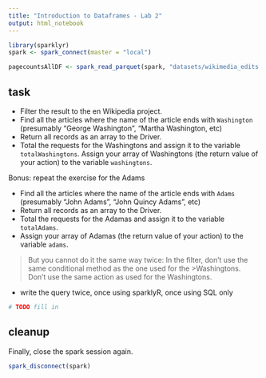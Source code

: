```yaml
---
title: "Introduction to Dataframes - Lab 2"
output: html_notebook
---
```


```r
library(sparklyr)
spark <- spark_connect(master = "local")

pagecountsAllDF <- spark_read_parquet(spark, "datasets/wikimedia_edits.parquet")
```

## task

- Filter the result to the en Wikipedia project.
- Find all the articles where the name of the article ends with `Washington` (presumably "George Washington", "Martha Washington, etc)
- Return all records as an array to the Driver.
- Total the requests for the Washingtons and assign it to the variable `totalWashingtons`.
Assign your array of Washingtons (the return value of your action) to the variable `washingtons`.

Bonus: repeat the exercise for the Adams

- Find all the articles where the name of the article ends with `Adams` (presumably "John Adams", "John Quincy Adams", etc)
- Return all records as an array to the Driver.
- Total the requests for the Adamas and assign it to the variable `totalAdams`.
- Assign your array of Adamas (the return value of your action) to the variable `adams`.

>But you cannot do it the same way twice:
>In the filter, don't use the same conditional method as the one used for the >Washingtons.
>Don't use the same action as used for the Washingtons.

- write the query twice, once using sparklyR, once using SQL only

```r
# TODO fill in
```


## cleanup

Finally, close the spark session again.
```r
spark_disconnect(spark)
```